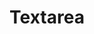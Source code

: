 ---
title: Textarea
description: ''
draft: true
repo: https://github.com
accessibility: https://github.com
---